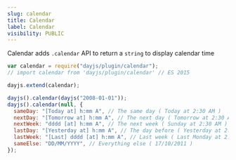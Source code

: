 ```yaml
---
slug: calendar
title: Calendar
label: Calendar
visibility: PUBLIC
---
```


Calendar adds `.calendar` API to return a `string` to display calendar time

```javascript
var calendar = require("dayjs/plugin/calendar");
// import calendar from 'dayjs/plugin/calendar' // ES 2015

dayjs.extend(calendar);

dayjs().calendar(dayjs("2008-01-01"));
dayjs().calendar(null, {
  sameDay: "[Today at] h:mm A", // The same day ( Today at 2:30 AM )
  nextDay: "[Tomorrow at] h:mm A", // The next day ( Tomorrow at 2:30 AM )
  nextWeek: "dddd [at] h:mm A", // The next week ( Sunday at 2:30 AM )
  lastDay: "[Yesterday at] h:mm A", // The day before ( Yesterday at 2:30 AM )
  lastWeek: "[Last] dddd [at] h:mm A", // Last week ( Last Monday at 2:30 AM )
  sameElse: "DD/MM/YYYY", // Everything else ( 17/10/2011 )
});
```